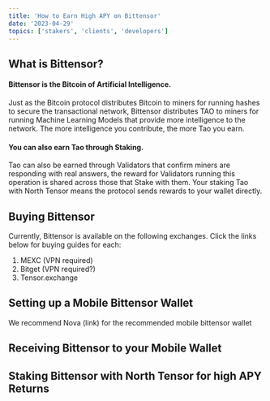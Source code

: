 ```yaml
---
title: 'How to Earn High APY on Bittensor'
date: '2023-04-29'
topics: ['stakers', 'clients', 'developers']
---
```


## What is Bittensor?

#### Bittensor is the Bitcoin of Artificial Intelligence.

Just as the Bitcoin protocol distributes Bitcoin to miners for running hashes to secure the transactional network,
Bittensor distributes TAO to miners for running Machine Learning Models that provide more intelligence to the network.
The more intelligence you contribute, the more Tao you earn.

#### You can also earn Tao through Staking.

Tao can also be earned through Validators that confirm miners are responding with real answers, the reward for Validators running this operation is shared across those that Stake with them.
Your staking Tao with North Tensor means the protocol sends rewards to your wallet directly.

## Buying Bittensor

Currently, Bittensor is available on the following exchanges.
Click the links below for buying guides for each:
1. MEXC (VPN required)
2. Bitget (VPN required?)
3. Tensor.exchange

## Setting up a Mobile Bittensor Wallet

We recommend Nova (link) for the recommended mobile bittensor wallet


## Receiving Bittensor to your Mobile Wallet



## Staking Bittensor with North Tensor for high APY Returns